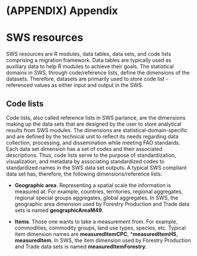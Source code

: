 # (APPENDIX) Appendix {-}

# SWS resources

SWS resources are R modules, data tables, data sets, and code lists comprising a migration framework. Data tables are typically used as auxiliary data to help R modules to achieve their goals. The statistical domains in SWS, through code/reference lists, define the dimensions of the datasets. Therefore, datasets are primarily used to store code list - referenced values as either input and output in the SWS. 

## Code lists

Code lists, also called reference lists in SWS parlance, are the dimensions making up the data sets that are designed by the user to store analytical results from SWS modules. The dimensions are statistical-domain-specific and are defined by the technical unit to reflect its needs regarding data collection, processing, and dissemination while meeting FAO standards. Each data set dimension has a set of codes and their associated descriptions. Thus, code lists serve to the purpose of standardization, visualization, and metadata by associating standardized codes to standardized names in the SWS data set outputs. A typical SWS compliant data set has, therefore, the following dimensions/reference lists:
        
        
- **Geographic area**. Representing a spatial scale the information is measured at. For example, countries, territories, regional aggregates, regional special groups aggregates, global aggregates. In SWS, the geographic area dimension used by Forestry Production and Trade data sets is named **geographicAreaM49**.

- **Items**. Those one wants to take a measurement from. For example, commodities, commodity groups, land use types, species, etc. Typical item dimension names are **measuredItemCPC**, ***measuredItemHS**, **measuredItem**. In SWS, the item dimension used by Forestry Production and Trade data sets is named **measuredItemForestry**.
